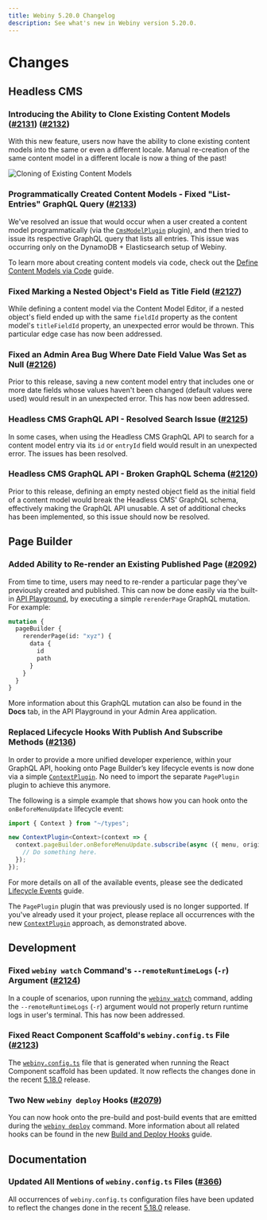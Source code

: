 ```yaml
---
title: Webiny 5.20.0 Changelog
description: See what's new in Webiny version 5.20.0.
---
```



# Changes

## Headless CMS

### Introducing the Ability to Clone Existing Content Models ([#2131](https://github.com/webiny/webiny-js/pull/2131)) ([#2132](https://github.com/webiny/webiny-js/pull/2132))

With this new feature, users now have the ability to clone existing content models into the same or even a different locale. Manual re-creation of the same content model in a different locale is now a thing of the past!

![Cloning of Existing Content Models](./images/clone-models.gif)

### Programmatically Created Content Models - Fixed "List-Entries" GraphQL Query ([#2133](https://github.com/webiny/webiny-js/pull/2133))

We've resolved an issue that would occur when a user created a content model programmatically (via the [`CmsModelPlugin`](https://github.com/webiny/webiny-js/blob/next/packages/api-headless-cms/src/content/plugins/CmsModelPlugin.ts#L9) plugin), and then tried to issue its respective GraphQL query that lists all entries. This issue was occurring only on the DynamoDB + Elasticsearch setup of Webiny.

<Alert type="info">

To learn more about creating content models via code, check out the [Define Content Models via Code](/docs/{version}/headless-cms/extending/content-models-via-code) guide.

</Alert>

### Fixed Marking a Nested Object's Field as Title Field ([#2127](https://github.com/webiny/webiny-js/pull/2127))

While defining a content model via the Content Model Editor, if a nested object's field ended up with the same `fieldId` property as the content model's `titleFieldId` property, an unexpected error would be thrown. This particular edge case has now been addressed.

### Fixed an Admin Area Bug Where Date Field Value Was Set as Null ([#2126](https://github.com/webiny/webiny-js/pull/2126))

Prior to this release, saving a new content model entry that includes one or more date fields whose values haven't been changed (default values were used) would result in an unexpected error. This has now been addressed.

### Headless CMS GraphQL API - Resolved Search Issue ([#2125](https://github.com/webiny/webiny-js/pull/2125))

In some cases, when using the Headless CMS GraphQL API to search for a content model entry via its `id` or `entryId` field would result in an unexpected error. The issues has been resolved.

### Headless CMS GraphQL API - Broken GraphQL Schema ([#2120](https://github.com/webiny/webiny-js/pull/2120))

Prior to this release, defining an empty nested object field as the initial field of a content model would break the Headless CMS' GraphQL schema, effectively making the GraphQL API unusable. A set of additional checks has been implemented, so this issue should now be resolved.

## Page Builder

### Added Ability to Re-render an Existing Published Page ([#2092](https://github.com/webiny/webiny-js/pull/2092))

From time to time, users may need to re-render a particular page they've previously created and published. This can now be done easily via the built-in [API Playground](/docs/{version}/admin-area/basics/api-playground), by executing a simple `rerenderPage` GraphQL mutation. For example:

```graphql Re-rendering a Page via the 'rerenderPage' Mutation
mutation {
  pageBuilder {
    rerenderPage(id: "xyz") {
      data {
        id
        path
      }
    }
  }
}
```

More information about this GraphQL mutation can also be found in the **Docs** tab, in the API Playground in your Admin Area application.

### Replaced Lifecycle Hooks With Publish And Subscribe Methods ([#2136](https://github.com/webiny/webiny-js/pull/2136))

In order to provide a more unified developer experience, within your GraphQL API, hooking onto Page Builder’s key lifecycle events is now done via a simple [`ContextPlugin`](https://github.com/webiny/webiny-js/blob/next/packages/handler/src/plugins/ContextPlugin.ts). No need to import the separate `PagePlugin` plugin to achieve this anymore.

The following is a simple example that shows how you can hook onto the `onBeforeMenuUpdate` lifecycle event:

```ts
import { Context } from "~/types";

new ContextPlugin<Context>(context => {
  context.pageBuilder.onBeforeMenuUpdate.subscribe(async ({ menu, original }) => {
    // Do something here.
  });
});
```

For more details on all of the available events, please see the dedicated [Lifecycle Events](/docs/{version}/page-builder/references/lifecycle-events) guide.

<Alert type="danger">

The `PagePlugin` plugin that was previously used is no longer supported. If you've already used it your project, please replace all occurrences with the new [`ContextPlugin`](https://github.com/webiny/webiny-js/blob/next/packages/handler/src/plugins/ContextPlugin.ts) approach, as demonstrated above.

</Alert>

## Development

### Fixed `webiny watch` Command's `--remoteRuntimeLogs` (`-r`) Argument ([#2124](https://github.com/webiny/webiny-js/pull/2124))

In a couple of scenarios, upon running the [`webiny watch`](/docs/{version}/core-development-concepts/basics/watch-command) command, adding the `--remoteRuntimeLogs` (`-r`) argument would not properly return runtime logs in user's terminal. This has now been addressed.

### Fixed React Component Scaffold's `webiny.config.ts` File ([#2123](https://github.com/webiny/webiny-js/pull/2123))

The [`webiny.config.ts`](https://github.com/webiny/webiny-js/blob/next/packages/cli-plugin-scaffold-react-component/template/webiny.config.ts) file that is generated when running the React Component scaffold has been updated. It now reflects the changes done in the recent [5.18.0](/docs/{version}/release-notes/5.18.0/changelog) release.

### Two New `webiny deploy` Hooks ([#2079](https://github.com/webiny/webiny-js/pull/2079))

You can now hook onto the pre-build and post-build events that are emitted during the [`webiny deploy`](/docs/{version}/core-development-concepts/basics/project-deployment) command. More information about all related hooks can be found in the new [Build and Deploy Hooks](/docs/{version}/infrastructure/basics/build-and-deploy-hooks) guide.

## Documentation

### Updated All Mentions of `webiny.config.ts` Files ([#366](https://github.com/webiny/docs.webiny.com/pull/366))

All occurrences of `webiny.config.ts` configuration files have been updated to reflect the changes done in the recent [5.18.0](/docs/{version}/release-notes/5.18.0/changelog) release.
